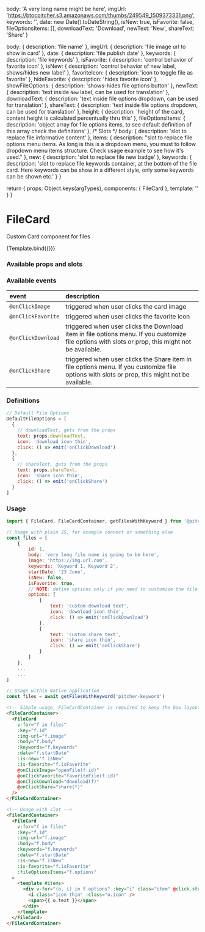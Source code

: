 

<!-- Story args -->
<!-- https://storybook.js.org/docs/react/writing-stories/args -->

  body: 'A very long name might be here',
  imgUrl: 'https://btocpitcher.s3.amazonaws.com/thumbs/249549_1509373331.png',
  keywords: '',
  date: new Date().toDateString(),
  isNew: true,
  isFavorite: false,
  fileOptionsItems: [],
  downloadText: 'Download',
  newText: 'New',
  shareText: 'Share'
}

<!-- https://storybook.js.org/docs/react/api/argtypes -->

  body: {
    description: 'file name'
  },
  imgUrl: {
    description: 'file image url to show in card'
  },
  date: {
    description: 'file publish date'
  },
  keywords: {
    description: 'file keywords'
  },
  isFavorite: {
    description: 'control behavior of favorite icon'
  },
  isNew: {
    description: 'control behavior of new label, shows/hides new label'
  },
  favoriteIcon: {
    description: 'icon to toggle file as favorite'
  },
  hideFavorite: {
    description: 'hides favorite icon'
  },
  showFileOptions: {
    description: 'shows-hides file options button'
  },
  newText: {
    description: 'text inside `New` label, can be used for translation'
  },
  downloadText: {
    description: 'text inside file options dropdown, can be used for translation'
  },
  shareText: {
    description: 'text inside file options dropdown, can be used for translation'
  },
  height: {
    description: 'height of the card, content height is calculated percentually thru this'
  },
  fileOptionsItems: {
    description: 'object array for file options items, to see default definition of this array check the definitions'
  },
  /* Slots */
  body: {
    description: 'slot to replace file informative content'
  },
  items: {
    description:
      "slot to replace file options menu items. As long is this is a dropdown menu, you must to follow dropdown menu items structure. Check usage example to see how it's used."
  },
  new: {
    description: 'slot to replace file new badge'
  },
  keywords: {
    description:
      'slot to replace file keywords container, at the bottom of the file card. Here keywords can be show in a different style, only some keywords can be shown etc.'
  }
}

<!-- Named exports of stories here -->

  return {
    props: Object.keys(argTypes),
    components: { FileCard },
    template: '<FileCard v-bind="$props" />'
  }
}

<!-- Define story settings here -->

<Meta title="Components/FileCard" component={FileCard} argTypes={argTypes} args={args} />

# FileCard

Custom Card component for files

<Story name="Default">{Template.bind({})}</Story>

### Available props and slots

<!-- https://storybook.js.org/docs/react/writing-docs/doc-blocks#customizing -->

<ArgsTable story="Default" />

### Available events

| event              | description                                                                                                                                       |
| :----------------- | :------------------------------------------------------------------------------------------------------------------------------------------------ |
| `@onClickImage`    | triggered when user clicks the card image                                                                                                         |
| `@onClickFavorite` | triggered when user clicks the favorite icon                                                                                                      |
| `@onClickDownload` | triggered when user clicks the Download item in file options menu. If you customize file options with slots or prop, this might not be available. |
| `@onClickShare`    | triggered when user clicks the Share item in file options menu. If you customize file options with slots or prop, this might not be available.    |

### Definitions

```javascript
// Default File Options
DefaultFileOptions = [
  {
    // downloadText, gets from the props
    text: props.downloadText,
    icon: 'download icon thin',
    click: () => emit('onClickDownload')
  },
  {
    // shareText, gets from the props
    text: props.shareText,
    icon: 'share icon thin',
    click: () => emit('onClickShare')
  }
]
```

### Usage

```javascript
import { FileCard, FileCardContainer, getFilesWithKeyword } from '@pitcher/vue-sdk'

// Usage with plain JS, for example connect or something else
const files = [
    {
        id: 1,
        body: 'very long file name is going to be here',
        image: 'https://img.url.com',
        keywords: 'Keyword 1, Keyword 2',
        startDate: '23 June',
        isNew: false,
        isFavorite: true,
        // NOTE: define options only if you need to customize the file options
        options: [
            {
                text: 'custom download text',
                icon: 'download icon thin',
                click: () => emit('onClickDownload')
            },
            {
                text: 'custom share text',
                icon: 'share icon thin',
                click: () => emit('onClickShare')
            }
        ]
    },
    ...
    ...
]

// Usage within Native application
const files = await getFilesWithKeyword('pitcher-keyword')
```

```html
<!-- Simple usage, FileCardContainer is required to keep the box layout align and responsive -->
<FileCardContainer>
  <FileCard
    v-for="f in files"
    :key="f.id"
    :img-url="f.image"
    :body="f.body"
    :keywords="f.keywords"
    :date="f.startDate"
    :is-new="f.isNew"
    :is-favorite="f.isFavorite"
    @onClickImage="openFile(f.id)"
    @onClickFavorite="favoriteFile(f.id)"
    @onClickDownload="download(f)"
    @onClickShare="share(f)"
  />
</FileCardContainer>

<!-- Usage with slot -->
<FileCardContainer>
  <FileCard
    v-for="f in files"
    :key="f.id"
    :img-url="f.image"
    :body="f.body"
    :keywords="f.keywords"
    :date="f.startDate"
    :is-new="f.isNew"
    :is-favorite="f.isFavorite"
    :fileOptionsItems="f.options"
  >
    <template #items>
      <div v-for="(o, i) in f.options" :key="i" class="item" @click.stop="o.click">
        <i class="icon thin" :class="o.icon" />
        <span>{{ o.text }}</span>
      </div>
    </template>
  </FileCard>
</FileCardContainer>
```
